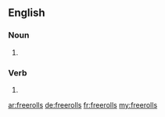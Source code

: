 ==English==

===Noun===
{{head|en|plural}}

# {{plural of|freeroll|lang=en}}

===Verb===
{{head|en}}

# {{en-third-person singular of|freeroll}}

[[ar:freerolls]]
[[de:freerolls]]
[[fr:freerolls]]
[[my:freerolls]]